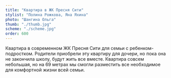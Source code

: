 ```yaml
---
title: "Квартира в ЖК Пресня Сити"
stylist: "Полина Рожкова, Яна Яхина"
photo: "Шангина Ольга"
thumb: "./thumb.jpg"
scheme: "./scheme.jpg"
order: 600
---
```

Квартира в современном ЖК Пресня Сити для семьи с ребенком-подростком. Родители приобрели эту квартиру для дочери, но пока она не закончила школу, будут жить все вместе. Квартира совсем небольшая, но на 69 метрах мы смогли разместить все необходимое для комфортной жизни всей семьи.